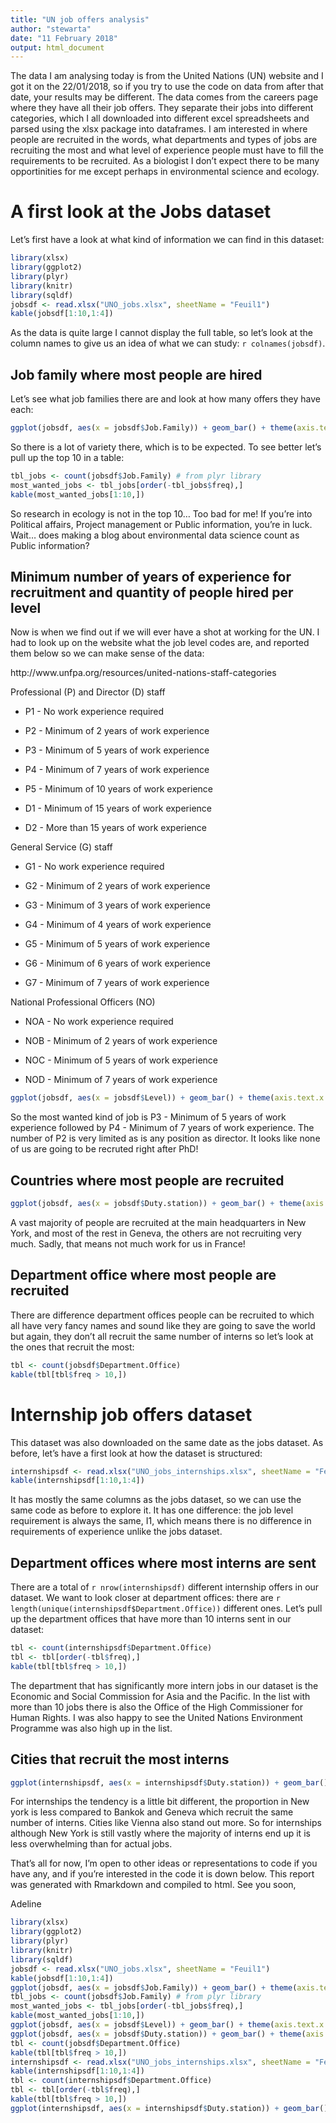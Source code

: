 ```yaml
---
title: "UN job offers analysis"
author: "stewarta"
date: "11 February 2018"
output: html_document
---
```


The data I am analysing today is from the United Nations (UN) website and I got it on the 22/01/2018, so if you try to use the code on data from after that date, your results may be different. The data comes from the careers page where they have all their job offers. They separate their jobs into different categories, which I all downloaded into different excel spreadsheets and parsed using the xlsx package into dataframes. I am interested in where people are recruited in the words, what departments and types of jobs are recruiting the most and what level of experience people must have to fill the requirements to be recruited. As a biologist I don't expect there to be many opportinities for me except perhaps in environmental science and ecology. 

# A first look at the Jobs dataset

Let's first have a look at what kind of information we can find in this dataset:

```r
library(xlsx)
library(ggplot2)
library(plyr)
library(knitr)
library(sqldf)
jobsdf <- read.xlsx("UNO_jobs.xlsx", sheetName = "Feuil1")
kable(jobsdf[1:10,1:4])
```

As the data is quite large I cannot display the full table, so let's look at the column names to give us an idea of what we can study: `r colnames(jobsdf)`.

## Job family where most people are hired

Let's see what job families there are and look at how many offers they have each:

```r
ggplot(jobsdf, aes(x = jobsdf$Job.Family)) + geom_bar() + theme(axis.text.x  = element_text(angle=90, vjust=0, hjust = 1))
```

So there is a lot of variety there, which is to be expected. To see better let's pull up the top 10 in a table:

```r
tbl_jobs <- count(jobsdf$Job.Family) # from plyr library
most_wanted_jobs <- tbl_jobs[order(-tbl_jobs$freq),]
kable(most_wanted_jobs[1:10,])
```

So research in ecology is not in the top 10... Too bad for me! If you're into Political affairs, Project management or Public information, you're in luck. Wait... does making a blog about environmental data science count as Public information?

## Minimum number of years of experience for recruitment and quantity of people hired per level

Now is when we find out if we will ever have a shot at working for the UN. I had to look up on the website what the job level codes are, and reported them below so we can make sense of the data:

http://www.unfpa.org/resources/united-nations-staff-categories

Professional  (P) and Director (D) staff

 - P1 - No work experience required

 - P2 - Minimum of 2 years of work experience

 - P3 - Minimum of 5 years of work experience

 - P4 - Minimum of 7 years of work experience

 - P5 - Minimum of 10 years of work experience

 - D1 - Minimum of 15 years of work experience

 - D2 - More than 15 years of work experience

General Service (G) staff

 - G1 - No work experience required

 - G2 - Minimum of 2 years of work experience

 - G3 - Minimum of 3 years of work experience

 - G4 - Minimum of 4 years of work experience

 - G5 - Minimum of 5 years of work experience

 - G6 - Minimum of 6 years of work experience

 - G7 - Minimum of 7 years of work experience

National Professional  Officers (NO)

 - NOA - No work experience required

 - NOB - Minimum of 2 years of work experience

 - NOC - Minimum of 5 years of work experience

 - NOD - Minimum of 7 years of work experience

```r
ggplot(jobsdf, aes(x = jobsdf$Level)) + geom_bar() + theme(axis.text.x  = element_text(angle=90, vjust=0, hjust = 1))
```

So the most wanted kind of job is P3 - Minimum of 5 years of work experience followed by P4 - Minimum of 7 years of work experience. The number of P2 is very limited as is any position as director. It looks like none of us are going to be recruted right after PhD!

## Countries where most people are recruited

```r
ggplot(jobsdf, aes(x = jobsdf$Duty.station)) + geom_bar() + theme(axis.text.x  = element_text(angle=90, vjust=0, hjust = 1))
```

A vast majority of people are recruited at the main headquarters in New York, and most of the rest in Geneva, the others are not recruiting very much. Sadly, that means not much work for us in France!
 
## Department office where most people are recruited 
 
There are difference department offices people can be recruited to which all have very fancy names and sound like they are going to save the world but again, they don't all recruit the same number of interns so let's look at the ones that recruit the most: 

```r
tbl <- count(jobsdf$Department.Office)
kable(tbl[tbl$freq > 10,])
```

# Internship job offers dataset

This dataset was also downloaded on the same date as the jobs dataset. As before, let's have a first look at how the dataset is structured:

```r
internshipsdf <- read.xlsx("UNO_jobs_internships.xlsx", sheetName = "Feuil1")
kable(internshipsdf[1:10,1:4])
```

It has mostly the same columns as the jobs dataset, so we can use the same code as before to explore it. It has one difference: the job level requirement is always the same, I1, which means there is no difference in requirements of experience unlike the jobs dataset.

## Department offices where most interns are sent

There are a total of `r nrow(internshipsdf)` different internship offers in our dataset. We want to look closer at department offices: there are `r length(unique(internshipsdf$Department.Office))` different ones. Let's pull up the department offices that have more than 10 interns sent in our dataset:

```r
tbl <- count(internshipsdf$Department.Office)
tbl <- tbl[order(-tbl$freq),]
kable(tbl[tbl$freq > 10,])
```

The department that has significantly more intern jobs in our dataset is the Economic and Social Commission for Asia and the Pacific.  In the list with more than 10 jobs there is also the Office of the High Commissioner for Human Rights. I was also happy to see the United Nations Environment Programme was also high up in the list.

## Cities that recruit the most interns

```r
ggplot(internshipsdf, aes(x = internshipsdf$Duty.station)) + geom_bar() + theme(axis.text.x  = element_text(angle=90, vjust=0, hjust = 1))
```

For internships the tendency is a little bit different, the proportion in New york is less compared to Bankok and Geneva which recruit the same number of interns. Cities like Vienna also stand out more. So for internships although New York is still vastly where the majority of interns end up it is less overwhelming than for actual jobs.

That's all for now, I'm open to other ideas or representations to code if you have any, and if you're interested in the code it is down below. This report was generated with Rmarkdown and compiled to html. See you soon,

Adeline

```r
library(xlsx)
library(ggplot2)
library(plyr)
library(knitr)
library(sqldf)
jobsdf <- read.xlsx("UNO_jobs.xlsx", sheetName = "Feuil1")
kable(jobsdf[1:10,1:4])
ggplot(jobsdf, aes(x = jobsdf$Job.Family)) + geom_bar() + theme(axis.text.x  = element_text(angle=90, vjust=0, hjust = 1))
tbl_jobs <- count(jobsdf$Job.Family) # from plyr library
most_wanted_jobs <- tbl_jobs[order(-tbl_jobs$freq),]
kable(most_wanted_jobs[1:10,])
ggplot(jobsdf, aes(x = jobsdf$Level)) + geom_bar() + theme(axis.text.x  = element_text(angle=90, vjust=0, hjust = 1))
ggplot(jobsdf, aes(x = jobsdf$Duty.station)) + geom_bar() + theme(axis.text.x  = element_text(angle=90, vjust=0, hjust = 1))
tbl <- count(jobsdf$Department.Office)
kable(tbl[tbl$freq > 10,])
internshipsdf <- read.xlsx("UNO_jobs_internships.xlsx", sheetName = "Feuil1")
kable(internshipsdf[1:10,1:4])
tbl <- count(internshipsdf$Department.Office)
tbl <- tbl[order(-tbl$freq),]
kable(tbl[tbl$freq > 10,])
ggplot(internshipsdf, aes(x = internshipsdf$Duty.station)) + geom_bar() + theme(axis.text.x  = element_text(angle=90, vjust=0, hjust = 1))
```